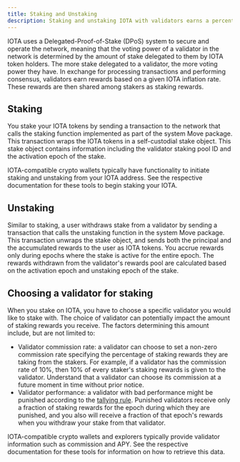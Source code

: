 ```yaml
---
title: Staking and Unstaking
description: Staking and unstaking IOTA with validators earns a percentage of rewards they receive from gas fees.
---
```


IOTA uses a Delegated-Proof-of-Stake (DPoS) system to secure and operate the network, meaning that the voting power of a validator in the network is determined by the amount of stake delegated to them by IOTA token holders. The more stake delegated to a validator, the more voting power they have. In exchange for processing transactions and performing consensus, validators earn rewards based on a given IOTA inflation rate. These rewards are then shared among stakers as staking rewards.

## Staking

You stake your IOTA tokens by sending a transaction to the network that calls the staking function implemented as part of the system Move package. This transaction wraps the IOTA tokens in a self-custodial stake object. This stake object contains information including the validator staking pool ID and the activation epoch of the stake. 

IOTA-compatible crypto wallets typically have functionality to initiate staking and unstaking from your IOTA address. See the respective documentation for these tools to begin staking your IOTA.

## Unstaking

Similar to staking, a user withdraws stake from a validator by sending a transaction that calls the unstaking function in the system Move package. This transaction unwraps the stake object, and sends both the principal and the accumulated rewards to the user as IOTA tokens. You accrue rewards only during epochs where the stake is active for the entire epoch. The rewards withdrawn from the validator's rewards pool are calculated based on the activation epoch and unstaking epoch of the stake.

## Choosing a validator for staking

When you stake on IOTA, you have to choose a specific validator you would like to stake with. The choice of validator can potentially impact the amount of staking rewards you receive. The factors determining this amount include, but are not limited to:

- Validator commission rate: a validator can choose to set a non-zero commission rate specifying the percentage of staking rewards they are taking from the stakers. For example, if a validator has the commission rate of 10%, then 10% of every staker's staking rewards is given to the validator. Understand that a validator can choose its commission at a future moment in time without prior notice.
- Validator performance: a validator with bad performance might be punished according to the [tallying rule](./gas-pricing.mdx#computation-gas-prices). Punished validators receive only a fraction of staking rewards for the epoch during which they are punished, and you also will receive a fraction of that epoch's rewards when you withdraw your stake from that validator. 

IOTA-compatible crypto wallets and explorers typically provide validator information such as commission and APY. See the respective documentation for these tools for information on how to retrieve this data.
